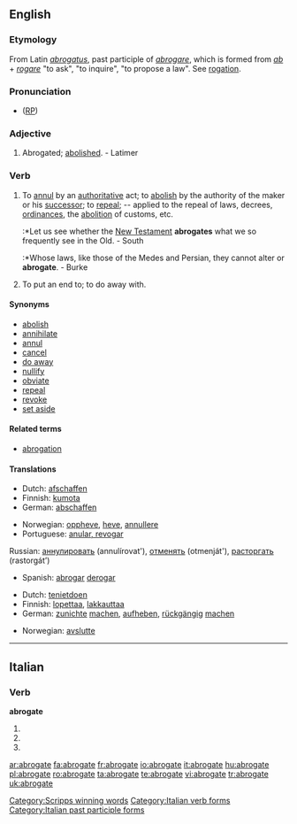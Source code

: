 ==English==

===Etymology===
From Latin ''[[abrogatus]]'', past participle of ''[[abrogare]]'', which is formed from ''[[ab]]'' + ''[[rogare]]'' "to ask", "to inquire", "to propose a law". See [[rogation]].

===Pronunciation===
* ([[RP]]) {{IPA|/ˈæbrəgeɪt/}}

===Adjective===
{{en-adj|-}}

# {{obsolete}} Abrogated; [[abolished]]. - Latimer

===Verb===
{{en-verb|abrogat|ing}}

# {{transitive}} To [[annul]] by an [[authoritative]] act; to [[abolish]] by the authority of the maker or his [[successor]]; to [[repeal]]; -- applied to the repeal of laws, decrees, [[ordinances]], the [[abolition]] of customs, etc.
#:*Let us see whether the [[New Testament]] '''abrogates''' what we so frequently see in the Old. - South
#:*Whose laws, like those of the Medes and Persian, they cannot alter or '''abrogate'''. - Burke
# {{transitive}} To put an end to; to do away with.

====Synonyms====
* [[abolish]]
* [[annihilate]]
* [[annul]]
* [[cancel]]
* [[do away]]
* [[nullify]]
* [[obviate]]
* [[repeal]]
* [[revoke]]
* [[set aside]]

====Related terms====
* [[abrogation]]

====Translations====
{{trans-top|to annul by an authoritative act}}
*Dutch: [[afschaffen]]
*Finnish: [[kumota]]
*German: [[abschaffen]]
{{trans-mid}}
*Norwegian: [[oppheve]], [[heve]], [[annullere]]
*Portuguese: [[anular, revogar]]
Russian: [[аннулировать]] (annulírovat'), [[отменять]] (otmenját'), [[расторгать]] (rastorgát’)
*Spanish: [[abrogar]] [[derogar]]
{{trans-bottom}}

{{trans-top|to put an end to}}
*Dutch: [[tenietdoen]]
*Finnish: [[lopettaa]], [[lakkauttaa]]
*German: [[zunichte]] [[machen]], [[aufheben]], [[rückgängig]] [[machen]]
{{trans-mid}}
*Norwegian: [[avslutte]]
{{trans-bottom}}

[[Category:Scripps winning words]]

----

==Italian==

===Verb===
'''abrogate'''

# {{form of|[[second-person|Second-person]] [[plural]] [[present tense]]|[[abrogare#Italian|abrogare]]|lang=Italian}}
# {{form of|Second-person plural [[imperative]]|abrogare#Italian|abrogare|lang=Italian}}
# {{form of|[[feminine|Feminine]] plural|[[abrogato]]}}

[[Category:Italian verb forms]]
[[Category:Italian past participle forms]]

[[ar:abrogate]]
[[fa:abrogate]]
[[fr:abrogate]]
[[io:abrogate]]
[[it:abrogate]]
[[hu:abrogate]]
[[pl:abrogate]]
[[ro:abrogate]]
[[ta:abrogate]]
[[te:abrogate]]
[[vi:abrogate]]
[[tr:abrogate]]
[[uk:abrogate]]
